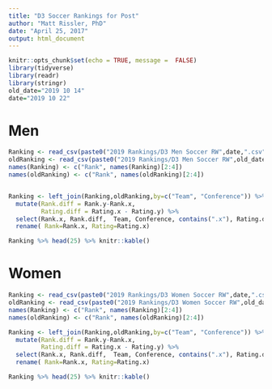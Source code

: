 ```yaml
---
title: "D3 Soccer Rankings for Post"
author: "Matt Rissler, PhD"
date: "April 25, 2017"
output: html_document
---
```


```r
knitr::opts_chunk$set(echo = TRUE, message =  FALSE)
library(tidyverse)
library(readr)
library(stringr)
old_date="2019 10 14"
date="2019 10 22"
```

# Men

```r
Ranking <- read_csv(paste0("2019 Rankings/D3 Men Soccer RW",date,".csv"))
oldRanking <- read_csv(paste0("2019 Rankings/D3 Men Soccer RW",old_date,".csv"))
names(Ranking) <- c("Rank", names(Ranking)[2:4])
names(oldRanking) <- c("Rank", names(oldRanking)[2:4])


Ranking <- left_join(Ranking,oldRanking,by=c("Team", "Conference")) %>% 
  mutate(Rank.diff = Rank.y-Rank.x, 
         Rating.diff = Rating.x - Rating.y) %>%
  select(Rank.x, Rank.diff,  Team, Conference, contains(".x"), Rating.diff) %>%
  rename( Rank=Rank.x, Rating=Rating.x)

Ranking %>% head(25) %>% knitr::kable()

```

# Women

```r
Ranking <- read_csv(paste0("2019 Rankings/D3 Women Soccer RW",date,".csv"))
oldRanking <- read_csv(paste0("2019 Rankings/D3 Women Soccer RW",old_date,".csv"))
names(Ranking) <- c("Rank", names(Ranking)[2:4])
names(oldRanking) <- c("Rank", names(oldRanking)[2:4])

Ranking <- left_join(Ranking,oldRanking,by=c("Team", "Conference")) %>% 
  mutate(Rank.diff = Rank.y-Rank.x, 
         Rating.diff = Rating.x - Rating.y) %>%
  select(Rank.x, Rank.diff,  Team, Conference, contains(".x"), Rating.diff) %>%
  rename( Rank=Rank.x, Rating=Rating.x)

Ranking %>% head(25) %>% knitr::kable()

```